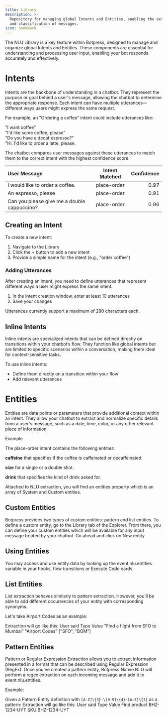 ```yaml
---
title: Library
description: >-
  Repository for managing global Intents and Entities, enabling the extraction
  and classification of messages.
icon: bookmark
---
```


The NLU Library is a key feature within Botpress, designed to manage and organize global Intents and Entities. These components are essential for understanding and processing user input, enabling your bot responds accurately and effectively.

# Intents

Intents are the backbone of understanding in a chatbot. They represent the purpose or goal behind a user's message, allowing the chatbot to determine the appropriate response. Each intent can have multiple utterances—different ways users might express the same request.

For example, an "Ordering a coffee" intent could include utterances like:

"I want coffee"\
"I'd like some coffee, please"\
"Do you have a decaf espresso?"\
"Hi. I'd like to order a latte, please.

The chatbot compares user messages against these utterances to match them to the correct intent with the highest confidence score.

| User Message                                | Intent Matched | Confidence |
| :------------------------------------------ | :------------: | ---------: |
| I would like to order a coffee.             |   place-order  |       0.97 |
| An espresso, please                         |   place-order  |       0.91 |
| Can you please give me a double cappuccino? |   place-order  |       0.96 |

## Creating an Intent

To create a new intent:

1. Navigate to the Library
2. Click the + button to add a new intent
3. Provide a simple name for the intent (e.g., "order coffee")

### Adding Utterances

After creating an intent, you need to define utterances that represent different ways a user might express the same intent.

1. In the intent creation window, enter at least 10 utterances
2. Save your changes

Utterances currently support a maximum of 280 characters each.

## Inline Intents

Inline intents are specialized intents that can be defined directly on transitions within your chatbot’s flow. They function like global intents but are limited to specific scenarios within a conversation, making them ideal for context-sensitive tasks.

To use inline intents:

* Define them directly on a transition within your flow
* Add relevant utterances

# Entities

Entities are data points or parameters that provide additional context within an intent. They allow your chatbot to extract and normalize specific details from a user's message, such as a date, time, color, or any other relevant piece of information.

<Info>
Example

The place-order intent contains the following entities:

**caffeine** that specifies if the coffee is caffeinated or decaffeinated.

**size** for a single or a double shot.

**drink** that specifies the kind of drink asked for.

Attached to NLU extraction, you will find an entities property which is an array of System and Custom entities.
</Info>

## Custom Entities

Botpress provides two types of custom entities: pattern and list entities. To define a custom entity, go to the Library tab of the Explorer. From there, you can define your custom entities which will be available for any input message treated by your chatbot. Go ahead and click on New entity.

## Using Entities

You may access and use entity data by looking up the event.nlu.entities variable in your hooks, flow transitions or Execute Code cards.

## List Entities

List extraction behaves similarly to pattern extraction. However, you'll be able to add different occurrences of your entity with corresponding synonyms.

Let's take Airport Codes as an example:

Extraction will go like this: User said Type Value "Find a flight from SFO to Mumbai" "Airport Codes" ["SFO", "BOM"]

## Pattern Entities

Pattern or Regular Expression Extraction allows you to extract information presented in a format that can be described using Regular Expression (RegEx). Once you've created a pattern entity, Botpress Native NLU will perform a regex extraction on each incoming message and add it to event.nlu.entities.

Example:

Given a Pattern Entity definition with `[A-Z]\{3}-\[0-9]\{4}-[A-Z]\{3}` as a pattern: Extraction will go like this: User said Type Value Find product BHZ-1234-UYT SKU BHZ-1234-UYT
